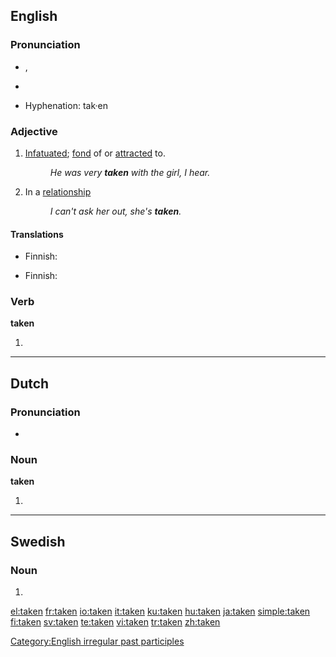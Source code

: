 {{wikipedia|dab=taken (disambiguation)|taken}}
==English==

{{rank|given|hands|turned|239|taken|end|rather|until}}

===Pronunciation===
*{{IPA|/'teɪkən/}}, {{SAMPA|/"teIk@n/}}
*{{audio|en-us-taken.ogg|Audio (US)}}
*:{{rhymes|eɪkən}}
*Hyphenation: tak·en

===Adjective===
{{en-adj|-}}

# [[infatuated|Infatuated]]; [[fond]] of or [[attracted]] to.
#:''He was very '''taken''' with the girl, I hear.''
# {{informal}} In a [[relationship]]
#:''I can't ask her out, she's '''taken'''.''

====Translations====
{{trans-top|infatuated, fond of or attracted to}}
* Finnish: {{t|fi|pihka|alt=pihkassa}}
{{trans-mid}}
{{trans-bottom}}

{{trans-top|informal: in a relationship}}
* Finnish: {{t|fi|varattu}}
{{trans-mid}}
{{trans-bottom}}

===Verb===
'''taken'''

# {{past participle of|[[take]]}}

[[Category:English irregular past participles]]

----

==Dutch==

===Pronunciation===
*{{IPA|/'takən/}}

===Noun===
'''taken''' {{f|p}}

# {{plural of|[[taak]]|lang=Dutch}}

----

==Swedish==

===Noun===
{{infl|sv|noun form}}

# {{form of|definite plural|[[tak#Swedish|tak]]}}

[[el:taken]]
[[fr:taken]]
[[io:taken]]
[[it:taken]]
[[ku:taken]]
[[hu:taken]]
[[ja:taken]]
[[simple:taken]]
[[fi:taken]]
[[sv:taken]]
[[te:taken]]
[[vi:taken]]
[[tr:taken]]
[[zh:taken]]